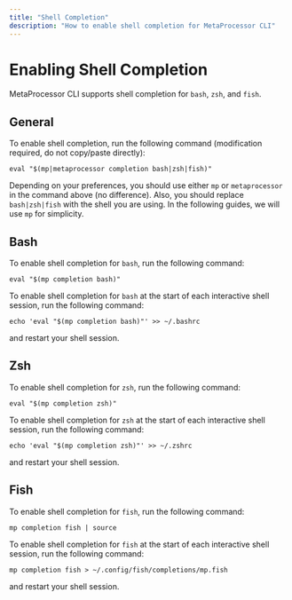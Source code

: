 ```yaml
---
title: "Shell Completion"
description: "How to enable shell completion for MetaProcessor CLI"
---
```


# Enabling Shell Completion

MetaProcessor CLI supports shell completion for `bash`, `zsh`, and `fish`.

## General

To enable shell completion, run the following command (modification required, do not copy/paste directly):

```shell
eval "$(mp|metaprocessor completion bash|zsh|fish)"
```

Depending on your preferences, you should use either `mp` or `metaprocessor` in the command above (no difference).
Also, you should replace `bash|zsh|fish` with the shell you are using.
In the following guides, we will use `mp` for simplicity.

## Bash

To enable shell completion for `bash`, run the following command:

```shell
eval "$(mp completion bash)"
```

To enable shell completion for `bash` at the start of each interactive shell session, run the following command:

```shell
echo 'eval "$(mp completion bash)"' >> ~/.bashrc
```

and restart your shell session.

## Zsh

To enable shell completion for `zsh`, run the following command:

```shell
eval "$(mp completion zsh)"
```

To enable shell completion for `zsh` at the start of each interactive shell session, run the following command:

```shell
echo 'eval "$(mp completion zsh)"' >> ~/.zshrc
```

and restart your shell session.

## Fish

To enable shell completion for `fish`, run the following command:

```shell
mp completion fish | source
```

To enable shell completion for `fish` at the start of each interactive shell session, run the following command:

```shell
mp completion fish > ~/.config/fish/completions/mp.fish
```

and restart your shell session.

